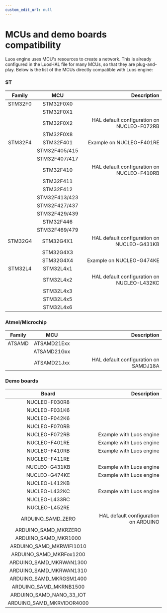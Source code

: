 ```yaml
---
custom_edit_url: null
---
```



# MCUs and demo boards compatibility

Luos engine uses MCU's resources to create a network. This is already configured in the LuosHAL file for many MCUs, so that they are plug-and-play.
Below is the list of the MCUs directly compatible with Luos engine:

### ST

|      Family      |                MCU                  |                       Description                       |
| :--------------: | :---------------------------------: |-------------------------------------------------------: |
|     STM32F0      |             STM32F0X0               |                                                         |
|                  |             STM32F0X1               |                                                         |
|                  |             STM32F0X2               |     HAL default configuration on NUCLEO-F072RB          |
|                  |             STM32F0X8               |                                                         |
|     STM32F4      |             STM32F401               |                 Example on NUCLEO-F401RE                |
|                  |           STM32F405/415             |                                                         |
|                  |           STM32F407/417             |                                                         |
|                  |             STM32F410               |     HAL default configuration on NUCLEO-F410RB          |
|                  |             STM32F411               |                                                         |
|                  |             STM32F412               |                                                         |
|                  |           STM32F413/423             |                                                         |
|                  |           STM32F427/437             |                                                         |
|                  |           STM32F429/439             |                                                         |
|                  |             STM32F446               |                                                         |
|                  |           STM32F469/479             |                                                         |
|     STM32G4      |             STM32G4X1               |     HAL default configuration on NUCLEO-G431KB          |
|                  |             STM32G4X3               |                                                         |
|                  |             STM32G4X4               |                Example on NUCLEO-G474KE                 |
|     STM32L4      |             STM32L4x1               |                                                         |
|                  |             STM32L4x2               |     HAL default configuration on NUCLEO-L432KC          |
|                  |             STM32L4x3               |                                                         |
|                  |             STM32L4x5               |                                                         |
|                  |             STM32L4x6               |                                                         |

### Atmel/Microchip

|      Family      |                MCU                  |                       Description                       |
| :--------------: | :---------------------------------: |-------------------------------------------------------: |
|      ATSAMD      |             ATSAMD21Exx             |                                                         |
|                  |             ATSAMD21Gxx             |                                                         |
|                  |             ATSAMD21Jxx             |      HAL default configuration on SAMDJ18A              |

### Demo boards

|                Board                 |                                 Description                               |
| :----------------------------------: |-------------------------------------------------------------------------: |
|             NUCLEO-F030R8            |                                                                           |
|             NUCLEO-F031K6            |                                                                           |
|             NUCLEO-F042K6            |                                                                           |
|             NUCLEO-F070RB            |                                                                           |
|             NUCLEO-F072RB            |                             Example with Luos engine                      |
|             NUCLEO-F401RE            |                             Example with Luos engine                      |
|             NUCLEO-F410RB            |                             Example with Luos engine                      |
|             NUCLEO-F411RE            |                                                                           |
|             NUCLEO-G431KB            |                             Example with Luos engine                      |
|             NUCLEO-G474KE            |                             Example with Luos engine                      |
|             NUCLEO-L412KB            |                                                                           |
|             NUCLEO-L432KC            |                             Example with Luos engine                      |
|             NUCLEO-L433RC            |                                                                           |
|             NUCLEO-L452RE            |                                                                           |
|          ARDUINO_SAMD_ZERO           |                 HAL default configuration on ARDUINO                      |
|       ARDUINO_SAMD_MKRZERO           |                                                                           |
|       ARDUINO_SAMD_MKR1000           |                                                                           |
|     ARDUINO_SAMD_MKRWIFI1010         |                                                                           |
|     ARDUINO_SAMD_MKRFox1200          |                                                                           |
|     ARDUINO_SAMD_MKRWAN1300          |                                                                           |
|     ARDUINO_SAMD_MKRWAN1310          |                                                                           |
|     ARDUINO_SAMD_MKRGSM1400          |                                                                           |
|      ARDUINO_SAMD_MKRNB1500          |                                                                           |
|     ARDUINO_SAMD_NANO_33_IOT         |                                                                           |
|     ARDUINO_SAMD_MKRVIDOR4000        |                                                                           |

